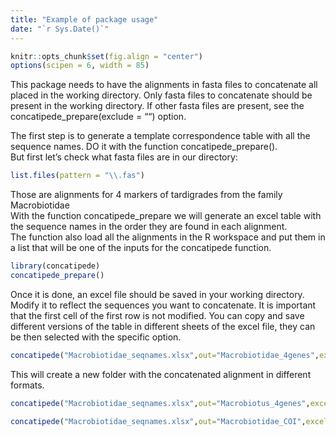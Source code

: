 ```yaml
---
title: "Example of package usage"
date: "`r Sys.Date()`"
---
```


```r
knitr::opts_chunk$set(fig.align = "center")
options(scipen = 6, width = 85)
```

This package needs to have the alignments in fasta files to concatenate all placed in the working directory. Only fasta files to concatenate should be present in the working directory. If other fasta files are present, see the concatipede_prepare(exclude = "") option.  


The first step is to generate a template correspondence table with all the sequence names. DO it with the function concatipede_prepare().  
But first let's check what fasta files are in our directory:

```r
list.files(pattern = "\\.fas")
```

Those are alignments for 4 markers of tardigrades from the family Macrobiotidae  
With the function concatipede_prepare we will generate an excel table with the sequence names in the order they are found in each alignment.  
The function also load all the alignments in the R workspace and put them in a list that will be one of the inputs for the concatipede function.  

```r
library(concatipede)
concatipede_prepare()
```

Once it is done, an excel file should be saved in your working directory. Modify it to reflect the sequences you want to concatenate. It is important that the first cell of the first row is not modified. You can copy and save different versions of the table in different sheets of the excel file, they can be then selected with the specific option.

```r
concatipede("Macrobiotidae_seqnames.xlsx",out="Macrobiotidae_4genes",excel.sheet = 1)
```
This will create a new folder with the concatenated alignment in different formats.

```r
concatipede("Macrobiotidae_seqnames.xlsx",out="Macrobiotus_4genes",excel.sheet = 2)
```

```r
concatipede("Macrobiotidae_seqnames.xlsx",out="Macrobiotidae_COI",excel.sheet = 3)
```

